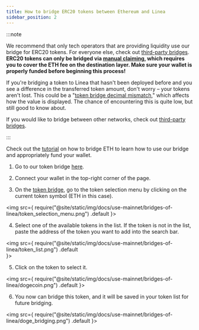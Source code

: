 ```yaml
---
title: How to bridge ERC20 tokens between Ethereum and Linea
sidebar_position: 2
---
```


:::note

We recommend that only tech operators that are providing liquidity use our bridge for ERC20 tokens. For everyone else, check out [third-party bridges](/use-mainnet/bridges-of-linea#third-party-permissionless-bridges).
**ERC20 tokens can only be bridged via [manual claiming](/use-mainnet/bridges-of-linea#manual-vs-automatic-claiming), which requires you to cover the ETH fee on the destination layer. Make sure your wallet is properly funded before beginning this process!**

If you're bridging a token to Linea that hasn't been deployed before and you see a difference in the transferred token amount, don't worry – your tokens aren't lost. This could be a "[token bridge decimal mismatch](/use-mainnet/bridges-of-linea#what-is-token-bridge-decimal-mismatch)," which affects how the value is displayed. The chance of encountering this is quite low, but still good to know about.

If you would like to bridge between other networks, check out [third-party bridges](/use-mainnet/bridges-of-linea#third-party-permissionless-bridges).

:::

Check out the [tutorial](/use-mainnet/bridges-of-linea/how-to-bridge-eth) on how to bridge ETH to learn how to use our bridge and appropriately fund your wallet.

1. Go to our token bridge [here](https://bridge.linea.build/).

2. Connect your wallet in the top-right corner of the page.

3. On the [token bridge](https://bridge.linea.build/), go to the token selection menu by clicking on the current token symbol (ETH in this case).

<img
  src={
    require("@site/static/img/docs/use-mainnet/bridges-of-linea/token_selection_menu.png")
      .default
  }></img>

4. Select one of the available tokens in the list. If the token is not in the list, paste the address of the token you want to add into the search bar.

<img
  src={
    require("@site/static/img/docs/use-mainnet/bridges-of-linea/token_list.png")
      .default    
  }></img>


5. Click on the token to select it.

<img
  src={
    require("@site/static/img/docs/use-mainnet/bridges-of-linea/dogecoin.png")
      .default
  }></img>


6. You now can bridge this token, and it will be saved in your token list for future bridging.

<img
  src={
    require("@site/static/img/docs/use-mainnet/bridges-of-linea/doge_bridging.png")
      .default
  }></img>
